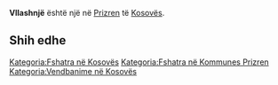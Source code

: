 {{Fshat në 
 | Emri                = Vllashnjë
 | EmriAlt                = 
 | NAME_SHORT_FORM=      
 | NAME_GENERIC=      
 | NAME_SORT_NAME_RO=      VLLASHNJE
 | FULL_NAME_RO = Vllashnjë
 | FULL_NAME_ND_RO=Vllashnje
 | SORT_NAME_RG=VLLASHNJE
 | FULL_NAME_RG=Vllashnjë
 | FULL_NAME_ND_RG=Vllashnje
 | SRP_NAME_SHORT_FORM=      
 | SRP_NAME_GENERIC=      
 | SRP_NAME_SORT_NAME_RO=      
 | SRP_FULL_NAME_RO = 
 | SRP_FULL_NAME_ND_RO=
 | SRP_SORT_NAME_RG=
 | SRP_FULL_NAME_RG=
 | SRP_FULL_NAME_ND_RG=
 | Emri (Rasa dhanore) = 
 | Figura              = 
 | Shteti              = Kosovo
 | Komuna              = Prizren
 | Kodi postar         = 
 | Sipërfaqja          = 

 | Popullsia           = 

 | Regj. i popullsisë  = 
 | Dend. e popullsisë  = 
 | Faqja zyrtare       = 
 <!--- Koordinatat ----> 
 | Gjerësia            = 42.203056
 | Gjatësia            = 20.662222
 | Lartësia            = 
}}
'''Vllashnjë''' është një [[]] në [[Prizren]] të [[Kosovës]].

<!-- == Gjeografia == -->
<!-- == Historia == -->
<!-- == Demografia == -->
== Shih edhe ==
{{Komuna Prizren}}
{{Kosovo-Administrata-Cung}}

[[Kategoria:Fshatra në Kosovës]]
[[Kategoria:Fshatra në Kommunes Prizren]]
[[Kategoria:Vendbanime në Kosovës]]